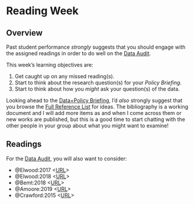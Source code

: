 # Reading Week {.unnumbered}

## Overview

Past student performance *strongly* suggests that you should engage with the assigned readings in order to do well on the [Data Audit](../assessments/audit.qmd).

::: {.callout-important}
This week's learning objectives are:

1. Get caught up on any missed reading(s).
2. Start to think about the research question(s) for your *Policy Briefing*.
3. Start to think about how you *might* ask your question(s) of the data.
:::

Looking ahead to the [Data+Policy Briefing](../assessments/briefing.qmd), I'd *also* strongly suggest that you browse the [Full Reference List](../references.qmd) for ideas. The bibliography is a working document and I will add more items as and when I come across them or new works are published, but this is a good time to start chatting with the other people in your group about what you might want to examine!

## Readings

For the [Data Audit](../assessments/audit.qmd), you will also want to consider:

- @Elwood:2017 <[URL](https://doi.org/10.1080/13658816.2017.1334892)>
- @Elwood:2018 <[URL](https://doi.org/10.1080/0966369X.2018.1465396)>
- @Bemt:2018 <[URL](https://doi.org/10.1080/03098265.2018.1436534)>
- @Amoore:2019 <[URL](https://doi.org/10.1177%2F0263276419851846)>
- @Crawford:2015 <[URL](https://doi.org/10.1007/s10708-014-9597-z)>
